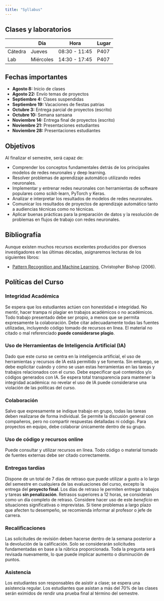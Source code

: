 ```yaml
---
title: "Syllabus"
---
```


<!-- [**Click here**](/documents/sta210-s22-syllabus.pdf "PDF of syllabus") **to download a PDF copy of the syllabus.** -->

````{=html}
<!--
```{=html}
<iframe width="560" height="315" src="https://www.youtube.com/embed/_KN97j30ST4" frameborder="0" allow="accelerometer; autoplay; encrypted-media; gyroscope; picture-in-picture" allowfullscreen>
</iframe>
``` -->
````

## Clases y laboratorios

|         | Día     | Hora          | Lugar |
|---------|---------|---------------|-------|
| Cátedra | Jueves | 08:30 - 11:45 | P407  |
| Lab | Miércoles | 14:30 - 17:45 | P407  |

## Fechas importantes

-   **Agosto 8:** Inicio de clases
-   [<strong>Agosto 22:</strong> Envío temas de proyectos]{.my-green}
-   [<strong>Septiembre 4:</strong> Clases suspendidas]{.my-red}
-   [<strong>Septiembre 19:</strong> Vacaciones de fiestas patrias]{.my-red}
-   [<strong>Octubre 3:</strong> Entrega parcial de proyectos (escrito)]{.my-green}
-   [<strong>Octubre 10:</strong> Semana sansana]{.my-red}
-   [<strong>Noviembre 14:</strong> Entrega final de proyectos (escrito)]{.my-green}
-   [<strong>Noviembre 21:</strong> Presentaciones estudiantes]{.my-green}
-   [<strong>Noviembre 28:</strong> Presentaciones estudiantes]{.my-green}

## Objetivos

Al finalizar el semestre, será capaz de:

-   Comprender los conceptos fundamentales detrás de los principales modelos de redes neuronales y deep learning.
-   Resolver problemas de aprendizaje automático utilizando redes neuronales.
-   Implementar y entrenar redes neuronales con herramientas de software populares como scikit-learn, PyTorch y Keras.
-   Analizar e interpretar los resultados de modelos de redes neuronales.
-   Comunicar los resultados de proyectos de aprendizaje automático tanto a audiencias técnicas como no técnicas.
-   Aplicar buenas prácticas para la preparación de datos y la resolución de problemas en flujos de trabajo con redes neuronales.

## Bibliografía

Aunque existen muchos recursos excelentes producidos por diversos investigadores en las últimas décadas, asignaremos lecturas de los siguientes libros:

-   [Pattern Recognition and Machine Learning](https://link.springer.com/book/9780387310732), Christopher Bishop (2006).

## Políticas del Curso

### Integridad Académica

Se espera que los estudiantes actúen con honestidad e integridad. No mentir, hacer trampa ni plagiar en trabajos académicos o no académicos. Todo trabajo presentado debe ser propio, a menos que se permita expresamente la colaboración. Debe citar adecuadamente todas las fuentes utilizadas, incluyendo código tomado de recursos en línea. El material no citado o mal referenciado **puede considerarse plagio**.

### Uso de Herramientas de Inteligencia Artificial (IA)

Dado que este curso se centra en la inteligencia artificial, el uso de herramientas y recursos de IA está permitido y se fomenta. Sin embargo, se debe explicitar cuándo y cómo se usan estas herramientas en las tareas y trabajos relacionados con el curso. Debe especificar qué contenidos y/o códigos generados con IA. Se espera total transparencia para mantener la integridad académica: no revelar el uso de IA puede considerarse una violación de las políticas del curso.

### Colaboración

Salvo que expresamente se indique trabajo en grupo, todas las tareas deben realizarse de forma individual. Se permite la discusión general con compañeros, pero no compartir respuestas detalladas ni código. Para proyectos en equipo, debe colaborar únicamente dentro de su grupo.

### Uso de código y recursos online

Puede consultar y utilizar recursos en línea. Todo código o material tomado de fuentes externas debe ser citado correctamente.

### Entregas tardías {#entregas-tardias}

Dispone de un total de 7 días de retraso que puede utilizar a gusto a lo largo del semestre en cualquiera de las evaluaciones del curso, excepto la entrega del **proyecto final**. Los días de retraso le permiten entregar trabajos y tareas **sin penalización**. Retrasos superiores a 12 horas, se consideran como un día completo de retraso. Considere hacer uso de este *beneficio* en situaciones significativas o imprevistas. Si tiene problemas a largo plazo que afecten tu desempeño, se recomienda informar al profesor o jefe de carrera.

### Recalificaciones

Las solicitudes de revisión deben hacerse dentro de la semana posterior a la devolución de la calificación. Solo se considerarán solicitudes fundamentadas en base a la rúbrica proporcionada. Toda la pregunta será revisada nuevamente, lo que puede implicar aumento o disminución de puntos.

### Asistencia

Los estudiantes son responsables de asistir a clase; se espera una asistencia regular. Los estudiantes que asistan a más del 70% de las clases serán eximidos de rendir una prueba final al término del semestre.